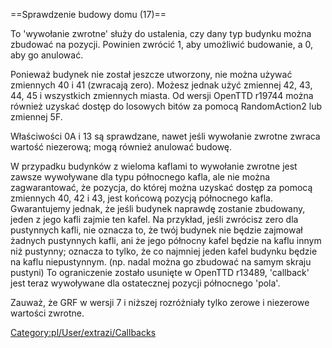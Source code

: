 <noinclude>{{pl/Development/NewGRF/inne strony|en=newgrf-specs.tt-wiki.net/wiki/Callback:_House_construction_check|pl=pl/Development/NewGRF/NFO Specs/Callback/House construction check}}
</noinclude>==<span id="House_construction_check_(17)"></span><span title="House construction check (17)" id="House_construction_check_.2817.29">Sprawdzenie budowy domu (17)</span>==

To <span title=callback>'wywołanie zwrotne'</span> służy do ustalenia, czy dany typ budynku można zbudować na pozycji. Powinien zwrócić 1, aby umożliwić budowanie, a 0, aby go anulować.

Ponieważ budynek nie został jeszcze utworzony, nie można używać zmiennych 40 i 41 (zwracają zero). Możesz jednak użyć zmiennej 42, 43, 44, 45 i wszystkich zmiennych miasta. Od wersji OpenTTD r19744 można również uzyskać dostęp do losowych bitów za pomocą RandomAction2 lub zmiennej 5F.

Właściwości 0A i 13 są sprawdzane, nawet jeśli wywołanie zwrotne zwraca wartość niezerową; mogą również anulować budowę.

W przypadku budynków z wieloma kaflami to wywołanie zwrotne jest zawsze wywoływane dla typu północnego kafla, ale nie można zagwarantować, że pozycja, do której można uzyskać dostęp za pomocą zmiennych 40, 42 i 43, jest końcową pozycją północnego kafla. Gwarantujemy jednak, że jeśli budynek naprawdę zostanie zbudowany, jeden z jego kafli zajmie ten kafel. Na przykład, jeśli zwrócisz zero dla pustynnych kafli, nie oznacza to, że twój budynek nie będzie zajmował żadnych pustynnych kafli, ani że jego północny kafel będzie na kaflu innym niż pustynny; oznacza to tylko, że co najmniej jeden kafel budynku będzie na kaflu niepustynnym. (np. nadal można go zbudować na samym skraju pustyni) To ograniczenie zostało usunięte w OpenTTD r13489, <span title='wywołanie zwrotne'>'callback'</span> jest teraz wywoływane dla ostatecznej pozycji północnego <span title=tile>'pola'</span>.

{{pl/Development/NewGRF/grfTill|7}} Zauważ, że GRF w wersji 7 i niższej rozróżniały tylko zerowe i niezerowe wartości zwrotne.

<!--[[Category:Callbacks]]-->[[Category:pl/User/extrazi/Callbacks]]